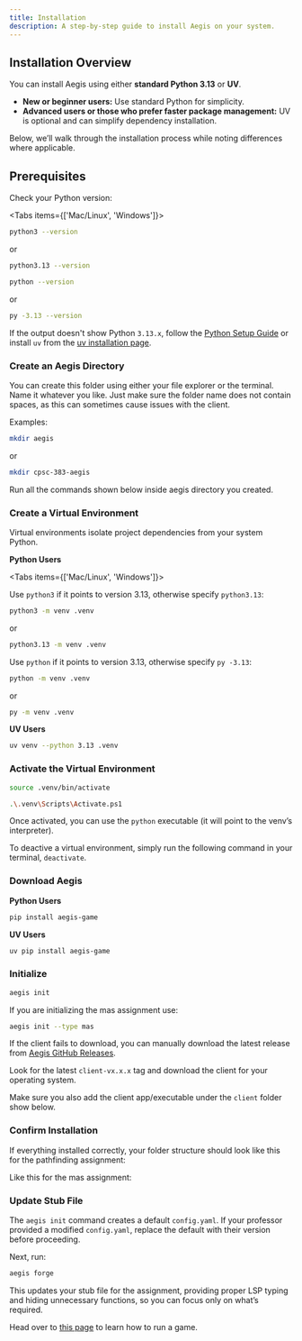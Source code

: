 ```yaml
---
title: Installation
description: A step-by-step guide to install Aegis on your system.
---
```


## Installation Overview

You can install Aegis using either **standard Python 3.13** or **UV**.  

- **New or beginner users:** Use standard Python for simplicity.  
- **Advanced users or those who prefer faster package management:** UV is optional and can simplify dependency installation.

Below, we’ll walk through the installation process while noting differences where applicable.


## Prerequisites

Check your Python version:

<Tabs items={['Mac/Linux', 'Windows']}>

<Tab value="Mac/Linux">

```bash
python3 --version
```

or

```bash
python3.13 --version
```

</Tab>

<Tab value="Windows">

```bash
python --version
```

or

```bash
py -3.13 --version
```

</Tab>

</Tabs>

If the output doesn't show Python `3.13.x`, follow the [Python Setup Guide](../../../guides/python)
or install `uv` from the [uv installation page](https://docs.astral.sh/uv/getting-started/installation/).

<Steps>

### Create an Aegis Directory

You can create this folder using either your file explorer or the terminal. Name it whatever you like.
Just make sure the folder name does not contain spaces, as this can sometimes cause issues with the client. 

Examples:

```bash
mkdir aegis
```

or 

```bash
mkdir cpsc-383-aegis
```

Run all the commands shown below inside aegis directory you created.

### Create a Virtual Environment

Virtual environments isolate project dependencies from your system Python.

**Python Users**

<Tabs items={['Mac/Linux', 'Windows']}>

<Tab value="Mac/Linux">

Use `python3` if it points to version 3.13, otherwise specify `python3.13`:

```bash
python3 -m venv .venv
```

or

```bash
python3.13 -m venv .venv
```

</Tab>

<Tab value="Windows">

Use `python` if it points to version 3.13, otherwise specify `py -3.13`:

```bash
python -m venv .venv
```

or

```bash
py -m venv .venv
```

</Tab>

</Tabs>

**UV Users**

```bash
uv venv --python 3.13 .venv
```

### Activate the Virtual Environment

```bash tab="Mac/Linux"
source .venv/bin/activate
```

```bash tab="Windows"
.\.venv\Scripts\Activate.ps1
```

Once activated, you can use the `python` executable (it will point to the venv’s interpreter).

<Callout title="Deactivate Virtual Environment">

To deactive a virtual environment, simply run the following command in
your terminal, `deactivate`.

</Callout>

### Download Aegis 

**Python Users**

```bash
pip install aegis-game
```

**UV Users**

```bash
uv pip install aegis-game
```

### Initialize

```bash
aegis init
```

If you are initializing the mas assignment use:

```bash
aegis init --type mas
```

<Callout title="Failed Client Download" type="warning">

If the client fails to download, you can manually download the latest release
from [Aegis GitHub Releases](https://github.com/AEGIS-GAME/aegis/releases).

Look for the latest `client-vx.x.x` tag and download the client for your operating system.

Make sure you also add the client app/executable under the `client` folder show below.

</Callout>

### Confirm Installation

If everything installed correctly, your folder structure should look like this for the pathfinding
assignment:

<Tree>
  <TreeItem name="aegis" type="folder">
    <TreeItem name="agents" type="folder">
      <TreeItem name="agent_path" type="folder">
        <TreeItem name="main.py"/>
      </TreeItem>
    </TreeItem>
    <TreeItem name="client" type="folder">
      <TreeItem name="<client for your system>"/>
    </TreeItem>
    <TreeItem name="config" type="folder">
      <TreeItem name="config.yaml"/>
    </TreeItem>
    <TreeItem name="worlds" type="folder">
      <TreeItem name="<world1>.world"/>
      <TreeItem name="<world2>.world"/>
      <TreeItem name="<world3>.world"/>
      <TreeItem name="..."/>
    </TreeItem>
  </TreeItem>
</Tree>

Like this for the mas assignment:

<Tree>
  <TreeItem name="aegis" type="folder">
    <TreeItem name="agents" type="folder">
      <TreeItem name="agent_mas" type="folder">
        <TreeItem name="main.py"/>
      </TreeItem>
    </TreeItem>
    <TreeItem name="client" type="folder">
      <TreeItem name="<client for your system>"/>
    </TreeItem>
    <TreeItem name="config" type="folder">
      <TreeItem name="config.yaml"/>
    </TreeItem>
    <TreeItem name="prediction_data" type="folder">
      <TreeItem name="testing" type="folder">
        <TreeItem name="x_test_symbols.npy"/>
        <TreeItem name="y_test_symbols.npy"/>
      </TreeItem>
      <TreeItem name="training" type="folder">
        <TreeItem name="x_train_symbols.npy"/>
        <TreeItem name="y_train_symbols.npy"/>
      </TreeItem>
    </TreeItem>
    <TreeItem name="worlds" type="folder">
      <TreeItem name="<world1>.world"/>
      <TreeItem name="<world2>.world"/>
      <TreeItem name="<world3>.world"/>
      <TreeItem name="..."/>
    </TreeItem>
  </TreeItem>
</Tree>

### Update Stub File

The `aegis init` command creates a default `config.yaml`.
If your professor provided a modified `config.yaml`, replace the default with their 
version before proceeding.

Next, run:

```bash
aegis forge
```

This updates your stub file for the assignment, providing proper LSP typing and hiding unnecessary functions,
so you can focus only on what’s required.

</Steps>

Head over to [this page](../running) to learn how to run a game.
